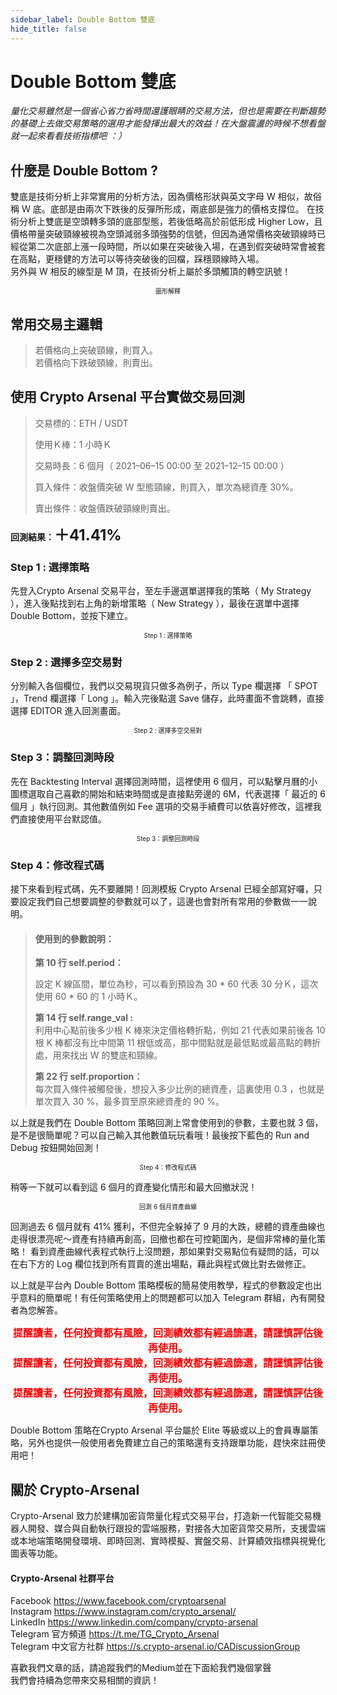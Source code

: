 ```yaml
---
sidebar_label: Double Bottom 雙底
hide_title: false
---
```


 Double Bottom 雙底
===========================

_量化交易雖然是一個省心省力省時間還護眼睛的交易方法，但也是需要在判斷趨勢的基礎上去做交易策略的選用才能發揮出最大的效益！在大盤震盪的時候不想看盤就一起來看看技術指標吧 ：）_
## **什麼是 Double Bottom ?**
雙底是技術分析上非常實用的分析方法，因為價格形狀與英文字母 W 相似，故俗稱 Ｗ 底。底部是由兩次下跌後的反彈所形成，兩底部是強力的價格支撐位。
在技術分析上雙底是空頭轉多頭的底部型態，若後低略高於前低形成 Higher Low，且價格帶量突破頸線被視為空頭減弱多頭強勢的信號，但因為通常價格突破頸線時已經從第二次底部上漲一段時間，所以如果在突破後入場，在遇到假突破時常會被套在高點，更穩健的方法可以等待突破後的回檔，踩穩頸線時入場。  
另外與 W 相反的線型是 M 頂，在技術分析上屬於多頭觸頂的轉空訊號！
<img alt="" class="oe ql ef es eo ex w c" role="presentation" src="https://miro.medium.com/max/1400/0*WPAvcGsGCRQKQXBc" srcset="https://miro.medium.com/max/552/0*WPAvcGsGCRQKQXBc 276w, https://miro.medium.com/max/1104/0*WPAvcGsGCRQKQXBc 552w, https://miro.medium.com/max/1280/0*WPAvcGsGCRQKQXBc 640w, https://miro.medium.com/max/1400/0*WPAvcGsGCRQKQXBc 700w" sizes="700px"/>
<font size="1"><center>圖形解釋</center></font>

## **常用交易主邏輯**
>若價格向上突破頸線，則買入。  
>若價格向下跌破頸線，則賣出。

## **使用 Crypto Arsenal 平台實做交易回測**
>交易標的：ETH / USDT
>
>使用Ｋ棒：1 小時Ｋ
>
>交易時長：6 個月（ 2021–06–15 00:00 至 2021–12–15 00:00 ）
>
>買入條件：收盤價突破 W 型態頸線，則買入，單次為總資產 30%。
>
>賣出條件：收盤價跌破頸線則賣出。
>
**回測結果：<font size="5">＋41.41%</font>**

### **Step 1 : 選擇策略**
先登入Crypto Arsenal 交易平台，至左手邊選單選擇我的策略（ My Strategy ），進入後點找到右上角的新增策略（ New Strategy ），最後在選單中選擇 Double Bottom，並按下建立。
<img alt="" class="oe ql ef es eo ex w c" role="presentation" src="https://miro.medium.com/max/1400/0*prN-tdW-5V5rNziO" srcset="https://miro.medium.com/max/552/0*prN-tdW-5V5rNziO 276w, https://miro.medium.com/max/1104/0*prN-tdW-5V5rNziO 552w, https://miro.medium.com/max/1280/0*prN-tdW-5V5rNziO 640w, https://miro.medium.com/max/1400/0*prN-tdW-5V5rNziO 700w" sizes="700px"/>
<font size="1"><center>Step 1 : 選擇策略</center></font>

### **Step 2 : 選擇多空交易對**
分別輸入各個欄位，我們以交易現貨只做多為例子，所以 Type 欄選擇 「 SPOT 」，Trend 欄選擇「 Long 」。輸入完後點選 Save 儲存，此時畫面不會跳轉，直接選擇 EDITOR 進入回測畫面。
<img alt="" class="oe ql ef es eo ex w c" role="presentation" src="https://miro.medium.com/max/1400/0*iBOP6Zo5Njkh6xhX" srcset="https://miro.medium.com/max/552/0*iBOP6Zo5Njkh6xhX 276w, https://miro.medium.com/max/1104/0*iBOP6Zo5Njkh6xhX 552w, https://miro.medium.com/max/1280/0*iBOP6Zo5Njkh6xhX 640w, https://miro.medium.com/max/1400/0*iBOP6Zo5Njkh6xhX 700w" sizes="700px"/>
<font size="1"><center>Step 2 : 選擇多空交易對</center></font>

### **Step 3：調整回測時段**
先在 Backtesting Interval 選擇回測時間，這裡使用 6 個月，可以點擊月曆的小圖標選取自己喜歡的開始和結束時間或是直接點旁邊的 6M，代表選擇「 最近的 6 個月 」執行回測。其他數值例如 Fee 選項的交易手續費可以依喜好修改，這裡我們直接使用平台默認值。
<img alt="" class="oe ql ef es eo ex w c" role="presentation" src="https://miro.medium.com/max/1400/0*0QZ0COALmAKHr5J6" srcset="https://miro.medium.com/max/552/0*0QZ0COALmAKHr5J6 276w, https://miro.medium.com/max/1104/0*0QZ0COALmAKHr5J6 552w, https://miro.medium.com/max/1280/0*0QZ0COALmAKHr5J6 640w, https://miro.medium.com/max/1400/0*0QZ0COALmAKHr5J6 700w" sizes="700px"/>
<font size="1"><center>Step 3：調整回測時段</center></font>

### **Step 4：修改程式碼**
接下來看到程式碼，先不要離開！回測模板 Crypto Arsenal 已經全部寫好囉，只要設定我們自己想要調整的參數就可以了，這邊也會對所有常用的參數做一一說明。  
>#### **使用到的參數說明：** 
>**第 10 行 self.period：**  
><p>設定 K 線區間，單位為秒，可以看到預設為 30 * 60 代表 30 分Ｋ，這次使用 60 * 60 的 1 小時Ｋ。</p>
>
>**第 14 行 self.range_val :**  
>利用中心點前後多少根 K 棒來決定價格轉折點，例如 21 代表如果前後各 10 根 K 棒都沒有比中間第 11 根低或高，那中間點就是最低點或最高點的轉折處，用來找出 W 的雙底和頸線。
>
>**第 22 行 self.proportion：**  
>每次買入條件被觸發後，想投入多少比例的總資產，這裏使用 0.3 ，也就是單次買入 30 %，最多買至原來總資產的 90 %。  

以上就是我們在 Double Bottom 策略回測上常會使用到的參數，主要也就 3 個，是不是很簡單呢？可以自己輸入其他數值玩玩看哦！最後按下藍色的 Run and Debug 按鈕開始回測！
<img alt="" class="oe ql ef es eo ex w c" role="presentation" src="https://miro.medium.com/max/1400/0*A4syesw-wA_nOLUk" srcset="https://miro.medium.com/max/552/0*A4syesw-wA_nOLUk 276w, https://miro.medium.com/max/1104/0*A4syesw-wA_nOLUk 552w, https://miro.medium.com/max/1280/0*A4syesw-wA_nOLUk 640w, https://miro.medium.com/max/1400/0*A4syesw-wA_nOLUk 700w" sizes="700px"/>
<font size="1"><center>Step 4：修改程式碼</center></font>

稍等一下就可以看到這 6 個月的資產變化情形和最大回撤狀況！
<img alt="" class="oe ql ef es eo ex w c" role="presentation" src="https://miro.medium.com/max/1400/0*JnDPGUxG7qAs8cvp" srcset="https://miro.medium.com/max/552/0*JnDPGUxG7qAs8cvp 276w, https://miro.medium.com/max/1104/0*JnDPGUxG7qAs8cvp 552w, https://miro.medium.com/max/1280/0*JnDPGUxG7qAs8cvp 640w, https://miro.medium.com/max/1400/0*JnDPGUxG7qAs8cvp 700w" sizes="700px"/>
<font size="1"><center>回測 6 個月資產曲線</center></font>

回測過去 6 個月就有 41% 獲利，不但完全躲掉了 9 月的大跌，總體的資產曲線也走得很漂亮呢～資產有持續再創高，回撤也都在可控範圍內，是個非常棒的量化策略！
看到資產曲線代表程式執行上沒問題，那如果對交易點位有疑問的話，可以在右下方的 Log 欄位找到所有買賣的進出場點，藉此與程式做比對去做修正。
<img alt="" class="oe ql ef es eo ex w c" role="presentation" src="https://miro.medium.com/max/1400/0*S4N50lLgMBlfywt7" srcset="https://miro.medium.com/max/552/0*S4N50lLgMBlfywt7 276w, https://miro.medium.com/max/1104/0*S4N50lLgMBlfywt7 552w, https://miro.medium.com/max/1280/0*S4N50lLgMBlfywt7 640w, https://miro.medium.com/max/1400/0*S4N50lLgMBlfywt7 700w" sizes="700px"/>

以上就是平台內 Double Bottom 策略模板的簡易使用教學，程式的參數設定也出乎意料的簡單呢！有任何策略使用上的問題都可以加入 Telegram 群組，內有開發者為您解答。  
  
**<font size="3" color="#FF0000"><center>提醒讀者，任何投資都有風險，回測績效都有經過篩選，請謹慎評估後再使用。</center></font>**
**<font size="3" color="#FF0000"><center>提醒讀者，任何投資都有風險，回測績效都有經過篩選，請謹慎評估後再使用。</center></font>**
**<font size="3" color="#FF0000"><center>提醒讀者，任何投資都有風險，回測績效都有經過篩選，請謹慎評估後再使用。</center></font>**
  
Double Bottom 策略在Crypto Arsenal 平台屬於 Elite 等級或以上的會員專屬策略，另外也提供一般使用者免費建立自己的策略還有支持跟單功能，趕快來註冊使用吧！
## **關於 Crypto-Arsenal**
Crypto-Arsenal 致力於建構加密貨幣量化程式交易平台，打造新一代智能交易機器人開發、媒合與自動執行跟投的雲端服務，對接各大加密貨幣交易所，支援雲端或本地端策略開發環境、即時回測、實時模擬、實盤交易、計算績效指標與視覺化圖表等功能。
#### **Crypto-Arsenal 社群平台**
Facebook https://www.facebook.com/cryptoarsenal  
Instagram https://www.instagram.com/crypto_arsenal/  
LinkedIn https://www.linkedin.com/company/crypto-arsenal  
Telegram 官方頻道 https://t.me/TG_Crypto_Arsenal  
Telegram 中文官方社群 https://s.crypto-arsenal.io/CADiscussionGroup  

喜歡我們文章的話，請追蹤我們的Medium並在下面給我們幾個掌聲  
我們會持續為您帶來交易相關的資訊！




